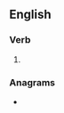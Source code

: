 ==English==

===Verb===
{{head|en|verb form}}

# {{en-past of|perpend}}

===Anagrams===
* {{anagrams|en|a=ddeeenppr|prepended}}